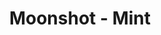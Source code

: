 ---
title: 'Moonshot - Mint'
openapi: '/en/api-reference/openapi-en.json POST /solana/moonshot/mint'
---